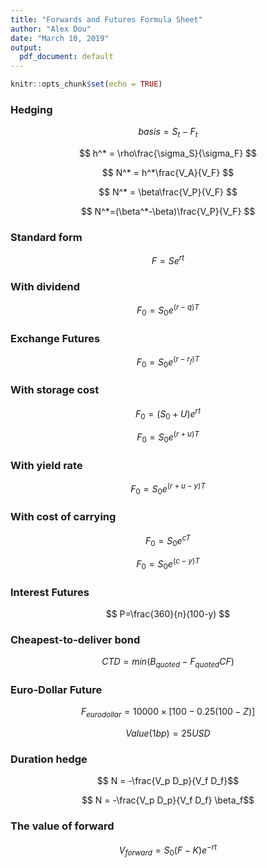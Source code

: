 ```yaml
---
title: "Forwards and Futures Formula Sheet"
author: "Alex Dou"
date: "March 10, 2019"
output:
  pdf_document: default
---
```


```r
knitr::opts_chunk$set(echo = TRUE)
```


### Hedging

$$ basis=S_t-F_t  $$

$$ h^* = \rho\frac{\sigma_S}{\sigma_F}  $$

$$ N^* = h^*\frac{V_A}{V_F}  $$

$$ N^* = \beta\frac{V_P}{V_F}  $$

$$ N^*=(\beta^*-\beta)\frac{V_P}{V_F}  $$

### Standard form

$$ F=Se^{rt}  $$

### With dividend

$$ F_0=S_0e^{(r-q)T}  $$


### Exchange Futures

$$ F_0=S_0e^{(r-r_f)T}  $$


### With storage cost

$$ F_0=(S_0+U)e^{rt}  $$

$$ F_0=S_0e^{(r+u)T}  $$

### With yield rate

$$  F_0=S_0e^{(r+u-y)T} $$

### With cost of carrying

$$ F_0=S_0e^{cT}  $$

$$ F_0=S_0e^{(c-y)T}  $$

### Interest Futures

$$ P=\frac{360}{n}(100-y)  $$

### Cheapest-to-deliver bond

$$ CTD = min(B_{quoted} -F_{quoted}CF)   $$


### Euro-Dollar Future

$$ F_{eurodollar} = 10000\times[100-0.25(100-Z)]  $$

$$ Value(1bp) = 25USD  $$

### Duration hedge
$$ N = -\frac{V_p D_p}{V_f D_f}$$

$$ N = -\frac{V_p D_p}{V_f D_f} \beta_f$$


### The value of forward

$$ V_{forward} = S_0 (F-K)e^{-rt}  $$







